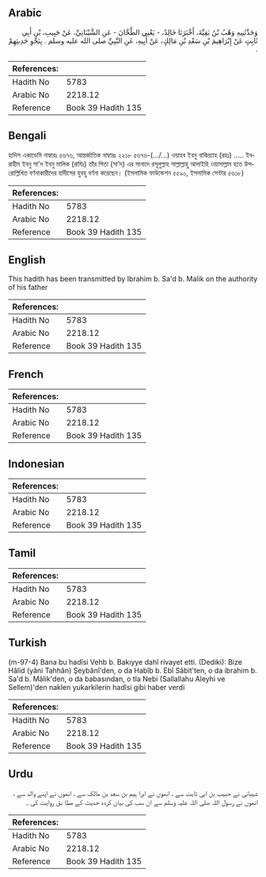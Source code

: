 ## Arabic


<div dir="rtl" lang="ar" style={{fontSize:'larger',backgroundColor:'#f8f9fa',padding:20}}>
وَحَدَّثَنِيهِ وَهْبُ بْنُ بَقِيَّةَ، أَخْبَرَنَا خَالِدٌ، - يَعْنِي الطَّحَّانَ - عَنِ الشَّيْبَانِيِّ، عَنْ حَبِيبِ، بْنِ أَبِي ثَابِتٍ عَنْ إِبْرَاهِيمَ بْنِ سَعْدِ بْنِ مَالِكٍ، عَنْ أَبِيهِ، عَنِ النَّبِيِّ صلى الله عليه وسلم ‏.‏ بِنَحْوِ حَدِيثِهِمْ ‏.‏
</div>
<div style={{backgroundColor:'#f8f9fa',padding:20, marginBottom: 10}}><table> <thead> <tr> <th>References:</th> <th></th> </tr> </thead> <tbody><tr><td>Hadith No</td><td>5783</td></tr><tr><td>Arabic No</td><td>2218.12</td></tr><tr><td>Reference</td><td>Book 39 Hadith 135</td></tr></tbody></table></div>

## Bengali


<div dir="ltr" lang="bn" style={{fontSize:'larger',backgroundColor:'#f8f9fa',padding:20}}>
হাদিস একাডেমি নাম্বারঃ ৫৬৭৬, আন্তর্জাতিক নাম্বারঃ ২২১৮ ৫৬৭৬-(.../...) ওয়াহব ইবনু বাকিয়্যাহ (রহঃ) ..... ইবরাহীম ইবনু সা'দ ইবনু মালিক (রাযিঃ) তাঁর পিতা (সা’দ) এর সানাদে রসূলুল্লাহ সাল্লাল্লাহু আলাইহি ওয়াসাল্লাম হতে উপরোল্লিখিত বর্ণনাকারীদের হাদীসের হুবহু বর্ণনা করেছেন। (ইসলামিক ফাউন্ডেশন ৫৫৯০, ইসলামিক সেন্টার ৫৬১৮)
</div>
<div style={{backgroundColor:'#f8f9fa',padding:20, marginBottom: 10}}><table> <thead> <tr> <th>References:</th> <th></th> </tr> </thead> <tbody><tr><td>Hadith No</td><td>5783</td></tr><tr><td>Arabic No</td><td>2218.12</td></tr><tr><td>Reference</td><td>Book 39 Hadith 135</td></tr></tbody></table></div>

## English


<div dir="ltr" lang="en" style={{fontSize:'larger',backgroundColor:'#f8f9fa',padding:20}}>
This hadith has been transmitted by Ibrahim b. Sa'd b. Malik on the authority of his father
</div>
<div style={{backgroundColor:'#f8f9fa',padding:20, marginBottom: 10}}><table> <thead> <tr> <th>References:</th> <th></th> </tr> </thead> <tbody><tr><td>Hadith No</td><td>5783</td></tr><tr><td>Arabic No</td><td>2218.12</td></tr><tr><td>Reference</td><td>Book 39 Hadith 135</td></tr></tbody></table></div>

## French


<div dir="ltr" lang="fr" style={{fontSize:'larger',backgroundColor:'#f8f9fa',padding:20}}>

</div>
<div style={{backgroundColor:'#f8f9fa',padding:20, marginBottom: 10}}><table> <thead> <tr> <th>References:</th> <th></th> </tr> </thead> <tbody><tr><td>Hadith No</td><td>5783</td></tr><tr><td>Arabic No</td><td>2218.12</td></tr><tr><td>Reference</td><td>Book 39 Hadith 135</td></tr></tbody></table></div>

## Indonesian


<div dir="ltr" lang="id" style={{fontSize:'larger',backgroundColor:'#f8f9fa',padding:20}}>

</div>
<div style={{backgroundColor:'#f8f9fa',padding:20, marginBottom: 10}}><table> <thead> <tr> <th>References:</th> <th></th> </tr> </thead> <tbody><tr><td>Hadith No</td><td>5783</td></tr><tr><td>Arabic No</td><td>2218.12</td></tr><tr><td>Reference</td><td>Book 39 Hadith 135</td></tr></tbody></table></div>

## Tamil


<div dir="ltr" lang="ta" style={{fontSize:'larger',backgroundColor:'#f8f9fa',padding:20}}>

</div>
<div style={{backgroundColor:'#f8f9fa',padding:20, marginBottom: 10}}><table> <thead> <tr> <th>References:</th> <th></th> </tr> </thead> <tbody><tr><td>Hadith No</td><td>5783</td></tr><tr><td>Arabic No</td><td>2218.12</td></tr><tr><td>Reference</td><td>Book 39 Hadith 135</td></tr></tbody></table></div>

## Turkish


<div dir="ltr" lang="tr" style={{fontSize:'larger',backgroundColor:'#f8f9fa',padding:20}}>
(m-97-4) Bana bu hadîsi Vehb b. Bakıyye dahî rivayet etti. (Dediki): Bize Hâlid (yâni Tahhân) Şeybânî'den, o da Habîb b. Ebî Sâbit'ten, o da ibrahim b. Sa'd b. Mâlik'den, o da babasından, o tla Nebi (Sallallahu Aleyhi ve Sellem)'den naklen yukarkilerin hadîsi gibi haber verdi
</div>
<div style={{backgroundColor:'#f8f9fa',padding:20, marginBottom: 10}}><table> <thead> <tr> <th>References:</th> <th></th> </tr> </thead> <tbody><tr><td>Hadith No</td><td>5783</td></tr><tr><td>Arabic No</td><td>2218.12</td></tr><tr><td>Reference</td><td>Book 39 Hadith 135</td></tr></tbody></table></div>

## Urdu


<div dir="rtl" lang="ur" style={{fontSize:'larger',backgroundColor:'#f8f9fa',padding:20}}>
شیبانی نے حبیب بن ابی ثابت سے ، انھوں نے ابرا ہیم بن سعد بن مالک سے ، انھوں نے اپنے والد سے ، انھوں نے رسول اللہ صلی اللہ علیہ وسلم سے ان سب کی بیان کردہ حدیث کے مطا بق روایت کی ۔
</div>
<div style={{backgroundColor:'#f8f9fa',padding:20, marginBottom: 10}}><table> <thead> <tr> <th>References:</th> <th></th> </tr> </thead> <tbody><tr><td>Hadith No</td><td>5783</td></tr><tr><td>Arabic No</td><td>2218.12</td></tr><tr><td>Reference</td><td>Book 39 Hadith 135</td></tr></tbody></table></div>